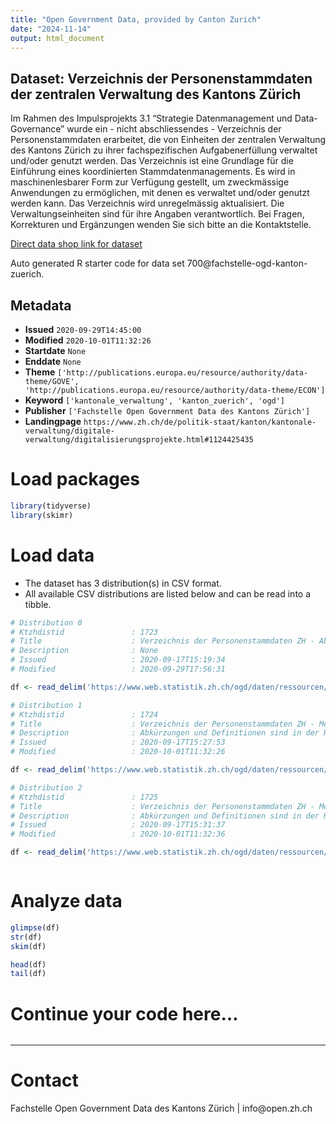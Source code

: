 ```yaml
---
title: "Open Government Data, provided by Canton Zurich"
date: "2024-11-14"
output: html_document
---
```


## Dataset: Verzeichnis der Personenstammdaten der zentralen Verwaltung des Kantons Zürich

Im Rahmen des Impulsprojekts 3.1 "Strategie Datenmanagement und Data-Governance" wurde ein - nicht abschliessendes - Verzeichnis der Personenstammdaten erarbeitet, die von Einheiten der zentralen Verwaltung des Kantons Zürich zu ihrer fachspezifischen Aufgabenerfüllung verwaltet und/oder genutzt werden. Das Verzeichnis ist eine Grundlage für die Einführung eines koordinierten Stammdatenmanagements. Es wird in maschinenlesbarer Form zur Verfügung gestellt, um zweckmässige Anwendungen zu ermöglichen, mit denen es verwaltet und/oder genutzt werden kann. Das Verzeichnis wird unregelmässig aktualisiert. Die Verwaltungseinheiten sind für ihre Angaben verantwortlich. Bei Fragen, Korrekturen und Ergänzungen wenden Sie sich bitte an die Kontaktstelle.

[Direct data shop link for dataset](https://www.zh.ch/de/politik-staat/statistik-daten/datenkatalog.html#/datasets/700@fachstelle-ogd-kanton-zuerich)

Auto generated R starter code for data set 700@fachstelle-ogd-kanton-zuerich.

## Metadata

- **Issued** `2020-09-29T14:45:00`
- **Modified** `2020-10-01T11:32:26`
- **Startdate** `None`
- **Enddate** `None`
- **Theme** `['http://publications.europa.eu/resource/authority/data-theme/GOVE', 'http://publications.europa.eu/resource/authority/data-theme/ECON']`
- **Keyword** `['kantonale_verwaltung', 'kanton_zuerich', 'ogd']`
- **Publisher** `['Fachstelle Open Government Data des Kantons Zürich']`
- **Landingpage** `https://www.zh.ch/de/politik-staat/kanton/kantonale-verwaltung/digitale-verwaltung/digitalisierungsprojekte.html#1124425435`


# Load packages

```r

library(tidyverse)
library(skimr)

```

# Load data

-   The dataset has 3 distribution(s) in CSV format.
-   All available CSV distributions are listed below and can be read into a tibble.

```r

# Distribution 0
# Ktzhdistid               : 1723
# Title                    : Verzeichnis der Personenstammdaten ZH - Abkürzungen und Definitionen
# Description              : None
# Issued                   : 2020-09-17T15:19:34
# Modified                 : 2020-09-29T17:56:31

df <- read_delim('https://www.web.statistik.zh.ch/ogd/daten/ressourcen/KTZH_00000700_00001723.csv')

# Distribution 1
# Ktzhdistid               : 1724
# Title                    : Verzeichnis der Personenstammdaten ZH - Merkmale zu Registern und Systemen
# Description              : Abkürzungen und Definitionen sind in der Ressource "Verzeichnis der Personenstammdaten ZH - Abkürzungen und Definitionen" erklärt.
# Issued                   : 2020-09-17T15:27:53
# Modified                 : 2020-10-01T11:32:26

df <- read_delim('https://www.web.statistik.zh.ch/ogd/daten/ressourcen/KTZH_00000700_00001724.csv')

# Distribution 2
# Ktzhdistid               : 1725
# Title                    : Verzeichnis der Personenstammdaten ZH - Merkmale zu Verwaltungseinheiten
# Description              : Abkürzungen und Definitionen sind in der Ressource "Verzeichnis der Personenstammdaten ZH - Abkürzungen und Definitionen" erklärt.
# Issued                   : 2020-09-17T15:31:37
# Modified                 : 2020-10-01T11:32:36

df <- read_delim('https://www.web.statistik.zh.ch/ogd/daten/ressourcen/KTZH_00000700_00001725.csv')



```

# Analyze data

```r

glimpse(df)
str(df)
skim(df)

head(df)
tail(df)

```

# Continue your code here...

```r

```

------------------------------------------------------------------------

# Contact

Fachstelle Open Government Data des Kantons Zürich | info@open.zh.ch
